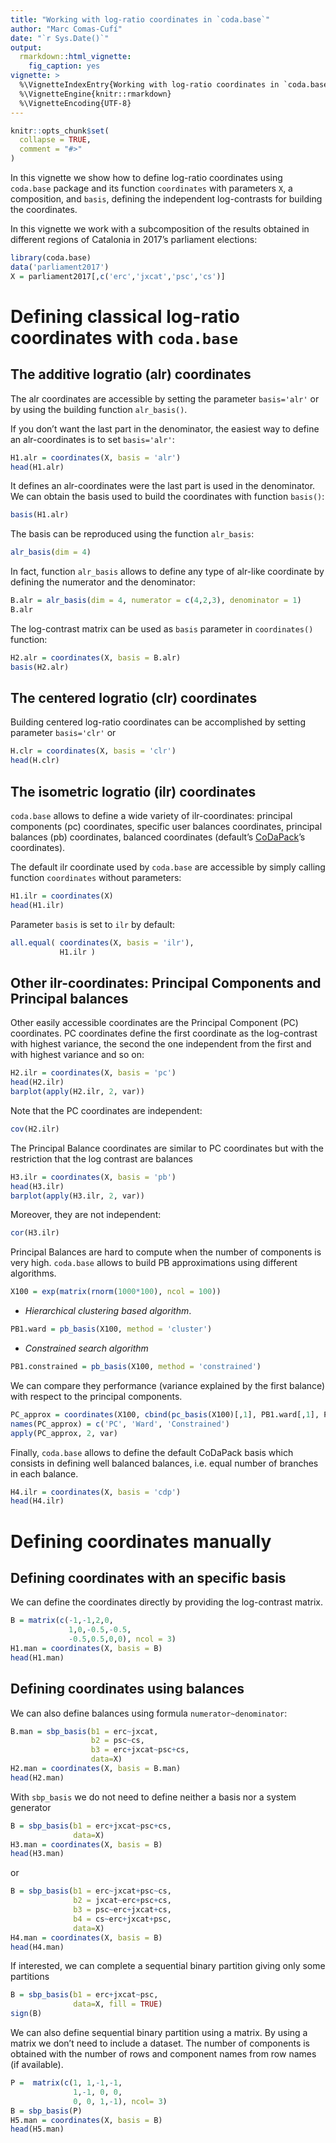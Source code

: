 ```yaml
---
title: "Working with log-ratio coordinates in `coda.base`"
author: "Marc Comas-Cufí"
date: "`r Sys.Date()`"
output:
  rmarkdown::html_vignette:
    fig_caption: yes
vignette: >
  %\VignetteIndexEntry{Working with log-ratio coordinates in `coda.base`}
  %\VignetteEngine{knitr::rmarkdown}
  %\VignetteEncoding{UTF-8}
---
```


```r
knitr::opts_chunk$set(
  collapse = TRUE,
  comment = "#>"
)
```

In this vignette we show how to define log-ratio coordinates using `coda.base` package and its function `coordinates` with parameters `X`, a composition, and `basis`, defining the independent log-contrasts for building the coordinates.

In this vignette we work with a subcomposition of the results obtained in different regions of Catalonia in 2017's parliament elections:

```r
library(coda.base)
data('parliament2017')
X = parliament2017[,c('erc','jxcat','psc','cs')]
```

# Defining classical log-ratio coordinates with `coda.base`

##  The additive logratio (alr) coordinates

The alr coordinates are accessible by setting the parameter `basis='alr'` or by using the building function `alr_basis()`.

If you don't want the last part in the denominator, the easiest way to define an alr-coordinates is to set `basis='alr'`:

```r
H1.alr = coordinates(X, basis = 'alr')
head(H1.alr)
```

It defines an alr-coordinates were the last part is used in the denominator. We can obtain the basis used to build the coordinates with function `basis()`:

```r
basis(H1.alr)
```

The basis can be reproduced using the function `alr_basis`:

```r
alr_basis(dim = 4)
```

In fact, function `alr_basis` allows to define any type of alr-like coordinate by defining the numerator and the denominator:

```r
B.alr = alr_basis(dim = 4, numerator = c(4,2,3), denominator = 1)
B.alr
```

The log-contrast matrix can be used as `basis` parameter in `coordinates()` function:

```r
H2.alr = coordinates(X, basis = B.alr)
basis(H2.alr)
```

##  The centered logratio (clr) coordinates

Building centered log-ratio coordinates can be accomplished by setting parameter `basis='clr'` or 

```r
H.clr = coordinates(X, basis = 'clr')
head(H.clr)
```


## The isometric logratio (ilr) coordinates

`coda.base` allows to define a wide variety of ilr-coordinates: principal components (pc) coordinates, specific user balances coordinates, principal balances (pb) coordinates, balanced coordinates (default's [CoDaPack](https://imae.udg.edu/codapack/)'s coordinates).

The default ilr coordinate used by `coda.base` are accessible by simply calling function `coordinates` without parameters:

```r
H1.ilr = coordinates(X)
head(H1.ilr)
```

Parameter `basis` is set to `ilr` by default:

```r
all.equal( coordinates(X, basis = 'ilr'),
           H1.ilr )
```

## Other ilr-coordinates: Principal Components and Principal balances

Other easily accessible coordinates are the Principal Component (PC) coordinates. PC coordinates define the first coordinate as the log-contrast with highest variance, the second the one independent from the first and with highest variance and so on:

```r
H2.ilr = coordinates(X, basis = 'pc')
head(H2.ilr)
barplot(apply(H2.ilr, 2, var))
```

Note that the PC coordinates are independent:

```r
cov(H2.ilr)
```


The Principal Balance coordinates are similar to PC coordinates but with the restriction that the log contrast are balances 

```r
H3.ilr = coordinates(X, basis = 'pb')
head(H3.ilr)
barplot(apply(H3.ilr, 2, var))
```

Moreover, they are not independent:

```r
cor(H3.ilr)
```

Principal Balances are hard to compute when the number of components is very high. `coda.base` allows to build PB approximations using different algorithms.

```r
X100 = exp(matrix(rnorm(1000*100), ncol = 100))
```

* _Hierarchical clustering based algorithm_.

```r
PB1.ward = pb_basis(X100, method = 'cluster')
```

* _Constrained search algorithm_

```r
PB1.constrained = pb_basis(X100, method = 'constrained')
```

We can compare they performance (variance explained by the first balance) with respect to the principal components.

```r
PC_approx = coordinates(X100, cbind(pc_basis(X100)[,1], PB1.ward[,1], PB1.constrained[,1]))
names(PC_approx) = c('PC', 'Ward', 'Constrained')
apply(PC_approx, 2, var)
```

Finally, `coda.base` allows to define the default CoDaPack basis which consists in defining well balanced balances, i.e. equal number of branches in each balance.

```r
H4.ilr = coordinates(X, basis = 'cdp')
head(H4.ilr)
```

# Defining coordinates manually

## Defining coordinates with an specific basis

We can define the coordinates directly by providing the log-contrast matrix.

```r
B = matrix(c(-1,-1,2,0,
             1,0,-0.5,-0.5,
             -0.5,0.5,0,0), ncol = 3)
H1.man = coordinates(X, basis = B)
head(H1.man)
```

## Defining coordinates using balances

We can also define balances using formula `numerator~denominator`:

```r
B.man = sbp_basis(b1 = erc~jxcat,
                  b2 = psc~cs,
                  b3 = erc+jxcat~psc+cs, 
                  data=X)
H2.man = coordinates(X, basis = B.man)
head(H2.man)
```

With `sbp_basis` we do not need to define neither a basis nor a system generator

```r
B = sbp_basis(b1 = erc+jxcat~psc+cs, 
              data=X)
H3.man = coordinates(X, basis = B)
head(H3.man)
```

or 

```r
B = sbp_basis(b1 = erc~jxcat+psc~cs, 
              b2 = jxcat~erc+psc+cs,
              b3 = psc~erc+jxcat+cs,
              b4 = cs~erc+jxcat+psc,
              data=X)
H4.man = coordinates(X, basis = B)
head(H4.man)
```

If interested, we can complete a sequential binary partition giving only some partitions


```r
B = sbp_basis(b1 = erc+jxcat~psc, 
              data=X, fill = TRUE)
sign(B)
```


We can also define sequential binary partition using a matrix. By using a matrix we don't need to include a dataset. The number of components is obtained with the number of rows and component names from row names (if available).

```r
P =  matrix(c(1, 1,-1,-1,
              1,-1, 0, 0,
              0, 0, 1,-1), ncol= 3)
B = sbp_basis(P)
H5.man = coordinates(X, basis = B)
head(H5.man)
```

